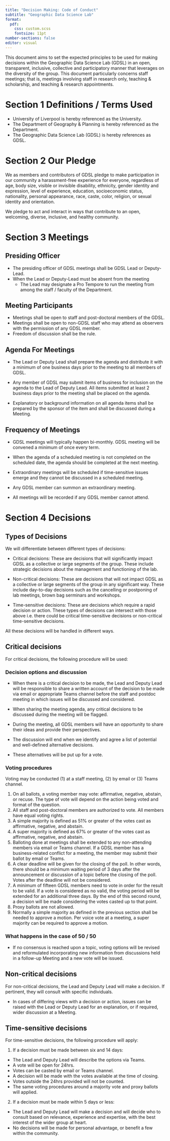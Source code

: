 ```yaml
---
title: "Decision Making: Code of Conduct"
subtitle: "Geographic Data Science Lab"
format: 
  pdf: 
    css: custom.scss
    fontsize: 11pt
number-sections: false
editor: visual
---
```


This document aims to set the expected principles to be used for making decisions within the Geographic Data Science Lab (GDSL) in an open, transparent, inclusive, collective and participatory manner that leverages on the diversity of the group. This document particularly concerns staff meetings; that is, meetings involving staff in research only, teaching & scholarship, and teaching & research appointments.

# Section 1 Definitions / Terms Used

-   University of Liverpool is hereby referenced as the University.
-   The Department of Geography & Planning is hereby referenced as the Department.
-   The Geographic Data Science Lab (GDSL) is hereby references as GDSL.

# Section 2 Our Pledge

We as members and contributors of GDSL pledge to make participation in our community a harassment-free experience for everyone, regardless of age, body size, visible or invisible disability, ethnicity, gender identity and expression, level of experience, education, socioeconomic status, nationality, personal appearance, race, caste, color, religion, or sexual identity and orientation.

We pledge to act and interact in ways that contribute to an open, welcoming, diverse, inclusive, and healthy community.

# Section 3 Meetings

## Presiding Officer

-   The presiding officer of GDSL meetings shall be GDSL Lead or Deputy-Lead.
-   When the Lead or Deputy-Lead must be absent from the meeting
    -   The Lead may designate a Pro Tempore to run the meeting from among the staff / faculty of the Department.

## Meeting Participants

-   Meetings shall be open to staff and post-doctoral members of the GDSL.
-   Meetings shall be open to non-GDSL staff who may attend as observers with the permission of any GDSL member.
-   Freedom of discussion shall be the rule.

## Agenda For Meetings

-   The Lead or Deputy Lead shall prepare the agenda and distribute it with a minimum of one business days prior to the meeting to all members of GDSL.

-   Any member of GDSL may submit items of business for inclusion on the agenda to the Lead of Deputy Lead. All items submitted at least 2 business days prior to the meeting shall be placed on the agenda.

-   Explanatory or background information on all agenda items shall be prepared by the sponsor of the item and shall be discussed during a Meeting.

## Frequency of Meetings

-   GDSL meetings will typically happen bi-monthly. GDSL meeting will be convened a minimum of once every term.

-   When the agenda of a scheduled meeting is not completed on the scheduled date, the agenda should be completed at the next meeting.

-   Extraordinary meetings will be scheduled if time-sensitive issues emerge and they cannot be discussed in a scheduled meeting. 

  - Any GDSL member can summon an extraordinary meeting.
  
- All meetings will be recorded if any GDSL member cannot attend. 

# Section 4 Decisions

## Types of Decisions

We will differentiate between different types of decisions:

-   Critical decisions: These are decisions that will significantly impact GDSL as a collective or large segments of the group. These include strategic decisions about the management and functioning of the lab.

-   Non-critical decisions: These are decisions that will not impact GDSL as a collective or large segments of the group in any significant way. These include day-to-day decisions such as the cancelling or postponing of lab meetings, brown bag serminars and workshops.

-   Time-sensitive decisions: These are decisions which require a rapid decision or action. These types of decisions can intersect with those above i.e. there could be critical time-sensitive decisions or non-critical time-sensitive decisions.

All these decisions will be handled in different ways.

## Critical decisions

For critical decisions, the following procedure will be used:

### Decision options and discussion

-   When there is a critical decision to be made, the Lead and Deputy Lead will be responsible to share a written account of the decision to be made via email or appropriate Teams channel before the staff and postdoc meeting in which issues will be discussed and considered.

-   When sharing the meeting agenda, any critical decisions to be discussed during the meeting will be flagged.

-   During the meeting, all GDSL members will have an opportunity to share their ideas and provide their perspectives.

-   The discussion will end when we identify and agree a list of potential and well-defined alternative decisions.

-   These alternatives will be put up for a vote.

### Voting procedures

Voting may be conducted (1) at a staff meeting, (2) by email or (3) Teams channel.

1.  On all ballots, a voting member may vote: affirmative, negative, abstain, or recuse. The type of vote will depend on the action being voted and format of the question.
2.  All staff and post-doctoral members are authorized to vote. All members have equal voting rights.
3.  A simple majority is defined as 51% or greater of the votes cast as affirmative, negative, and abstain.
4.  A super majority is defined as 67% or greater of the votes cast as affirmative, negative, and abstain.
5.  Balloting done at meetings shall be extended to any non-attending members via email or Teams channel. If a GDSL member has a business-related conflict for a meeting, the member may submit their ballot by email or Teams.
6.  A clear deadline will be given for the closing of the poll. In other words, there should be a minimum waiting period of 3 days after the announcement or discussion of a topic before the closing of the poll. Votes after the deadline will not be considered.
7.  A minimum of fifteen GDSL members need to vote in order for the result to be valid. If a vote is considered as no valid, the voting period will be extended for an additional three days. By the end of this second round, a decision will be made considering the votes casted up to that point.
8.  Proxy ballots are not allowed.
9.  Normally a simple majority as defined in the previous section shall be needed to approve a motion. Per voice vote at a meeting, a super majority can be required to approve a motion.

### What happens in the case of 50 / 50

-   If no consensus is reached upon a topic, voting options will be revised and reformulated incorporating new information from discussions held in a follow-up Meeting and a new vote will be issued.

## Non-critical decisions

For non-critical decisions, the Lead and Deputy Lead will make a decision. If pertinent, they will consult with specific individuals.

- In cases of differing views with a decision or action, issues can be raised with the Lead or Deputy Lead for an explanation, or if required, wider discussion at a Meeting. 

## Time-sensitive decisions

For time-sensitive decisions, the following procedure will apply:

1.   If a decision must be made between six and 14 days:
-   The Lead and Deputy Lead will describe the options via Teams. 
-   A vote will be open for 24hrs.
-   Votes can be casted by email or Teams channel.
-   A decision will be made with the votes available at the time of closing. 
-   Votes outside the 24hrs provided will not be counted.
-   The same voting procedures around a majority vote and proxy ballots will applied.

2.   If a decision must be made within 5 days or less:
-   The Lead and Deputy Lead will make a decision and will decide who to consult based on relevance, experience and expertise, with the best interest of the wider group at heart. 
-    No decisions will be made for personal advantage, or benefit a few within the community. 
